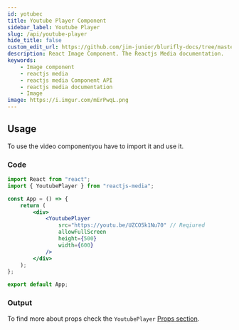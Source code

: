 ```yaml
---
id: yotubec
title: Youtube Player Component
sidebar_label: Youtube Player
slug: /api/youtube-player
hide_title: false
custom_edit_url: https://github.com/jim-junior/blurifly-docs/tree/master/reactjs-media/youtubec.mdx
description: React Image Component. The Reactjs Media documentation.
keywords:
    - Image component
    - reactjs media
    - reactjs media Component API
    - reactjs media documentation
    - Image
image: https://i.imgur.com/mErPwqL.png
---
```



## Usage

To use the video componentyou have to import it and use it.

### Code

```jsx
import React from "react";
import { YoutubePlayer } from "reactjs-media";

const App = () => {
	return (
		<div>
			<YoutubePlayer
				src="https://youtu.be/UZCO5k1Nu70" // Reqiured
				allowFullScreen
				height={500}
				width={600}
			/>
		</div>
	);
};

export default App;
```

### Output

<YoutubePlayer
	src="https://youtu.be/UZCO5k1Nu70"
	allowFullScreen
	height={500}
	width={600}
/>

To find more about props check the `YoutubePlayer` [Props section](youtubep.mdx).

